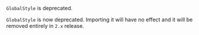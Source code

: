 <Meta title="Docs/Utilities/GlobalStyle" />

<MessageBar intent="warn" noActions>
  <Code>GlobalStyle</Code> is deprecated.
</MessageBar>

`GlobalStyle` is now deprecated. Importing it will have no effect and it will be removed entirely in `2.x` release.